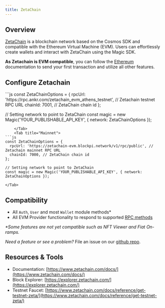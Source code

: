 ---
title: ZetaChain
---

## Overview

[ZetaChain](https://www.zetachain.com/) is a blockchain network based on the Cosmos SDK and compatible with the Ethereum Virtual Machine (EVM). Users can effortlessly create wallets and interact with ZetaChain using the Magic SDK.

**As Zetachain is EVM compatible**, you can follow the [Ethereum](/docs/embedded-wallet/blockchains/featured-chains/ethereum/javascript) documentation to send your first transaction and utilize all other features.

## Configure Zetachain

<Tabs>
    <Tab title="Testnet">
```js
const ZetaChainOptions = {
  rpcUrl: 'https://rpc.ankr.com/zetachain_evm_athens_testnet', // Zetachain testnet RPC URL
  chainId: 7001, // ZetaChain chain id
};

// Setting network to point to ZetaChain
const magic = new Magic('YOUR_PUBLISHABLE_API_KEY', { network: ZetaChainOptions });

````
    </Tab>
    <Tab title="Mainnet">
```js
const ZetaChainOptions = {
  rpcUrl: 'https://zetachain-evm.blockpi.network/v1/rpc/public', // Zetachain mainnet RPC URL
  chainId: 7000, // ZetaChain chain id
};

// Setting network to point to ZetaChain
const magic = new Magic('YOUR_PUBLISHABLE_API_KEY', { network: ZetaChainOptions });
````

    </Tab>

</Tabs>

## Compatibility

- All `Auth`, `User` and most `Wallet` module methods\*
- All EVM Provider functionality to respond to supported [RPC methods](/docs/embedded-wallet/api/client-side-sdks/web#evm-rpc-methods)

_\*Some features are not yet compatible such as NFT Viewer and Fiat On-ramps._

_Need a feature or see a problem?_ File an issue on our [github repo](https://github.com/magiclabs/magic-js).

## Resources & Tools

- Documentation: [https://www.zetachain.com/docs/](https://www.zetachain.com/docs/)
- Block Explorer: [https://explorer.zetachain.com/](https://explorer.zetachain.com/)
- Testnet Faucet: [https://www.zetachain.com/docs/reference/get-testnet-zeta/](https://www.zetachain.com/docs/reference/get-testnet-zeta/)
